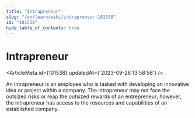 ```yaml
---
title: "Intrapreneur"
slug: "/en/learn/wiki/intrapreneur-101538"
id: "101538"
hide_table_of_contents: true
---
```



# Intrapreneur

<ArticleMeta id={101538} updatedAt={'2023-09-26 13:58:58'} />
<div className='border-solid border-b border-t-0 my-4 border-[var(--ifm-color-gray-300)]' />

An intrapreneur is an employee who is tasked with developing an innovative idea or project within a company. The intrapreneur may not face the outsized risks or reap the outsized rewards of an entrepreneur; however, the intrapreneur has access to the resources and capabilities of an established company.
